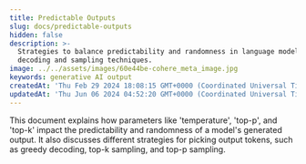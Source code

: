 ```yaml
---
title: Predictable Outputs
slug: docs/predictable-outputs
hidden: false
description: >-
  Strategies to balance predictability and randomness in language models through
  decoding and sampling techniques.
image: ../../assets/images/60e44be-cohere_meta_image.jpg
keywords: generative AI output
createdAt: 'Thu Feb 29 2024 18:08:15 GMT+0000 (Coordinated Universal Time)'
updatedAt: 'Thu Jun 06 2024 04:52:20 GMT+0000 (Coordinated Universal Time)'
---
```

This document explains how parameters like 'temperature', 'top-p', and 'top-k' impact the predictability and randomness of a model's generated output. It also discusses different strategies for picking output tokens, such as greedy decoding, top-k sampling, and top-p sampling.
